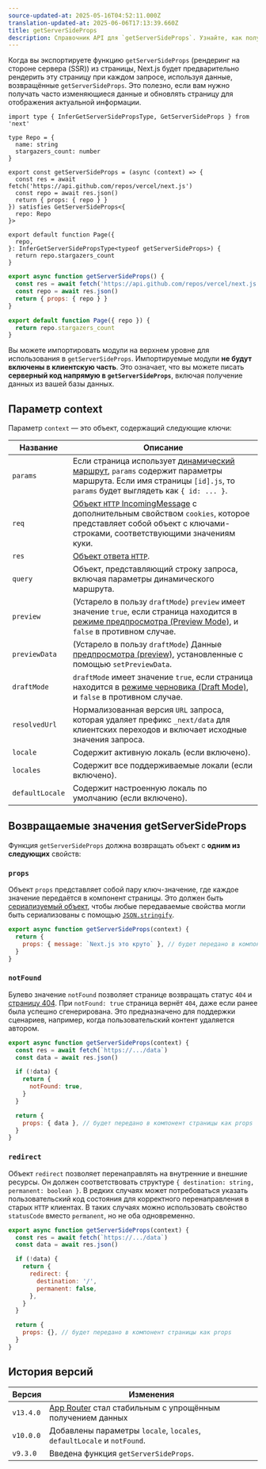 ```yaml
---
source-updated-at: 2025-05-16T04:52:11.000Z
translation-updated-at: 2025-06-06T17:13:39.660Z
title: getServerSideProps
description: Справочник API для `getServerSideProps`. Узнайте, как получать данные при каждом запросе в Next.js.
---
```


Когда вы экспортируете функцию `getServerSideProps` (рендеринг на стороне сервера (SSR)) из страницы, Next.js будет предварительно рендерить эту страницу при каждом запросе, используя данные, возвращённые `getServerSideProps`. Это полезно, если вам нужно получать часто изменяющиеся данные и обновлять страницу для отображения актуальной информации.

```tsx filename="pages/index.tsx" switcher
import type { InferGetServerSidePropsType, GetServerSideProps } from 'next'

type Repo = {
  name: string
  stargazers_count: number
}

export const getServerSideProps = (async (context) => {
  const res = await fetch('https://api.github.com/repos/vercel/next.js')
  const repo = await res.json()
  return { props: { repo } }
}) satisfies GetServerSideProps<{
  repo: Repo
}>

export default function Page({
  repo,
}: InferGetServerSidePropsType<typeof getServerSideProps>) {
  return repo.stargazers_count
}
```

```jsx filename="pages/index.js" switcher
export async function getServerSideProps() {
  const res = await fetch('https://api.github.com/repos/vercel/next.js')
  const repo = await res.json()
  return { props: { repo } }
}

export default function Page({ repo }) {
  return repo.stargazers_count
}
```

Вы можете импортировать модули на верхнем уровне для использования в `getServerSideProps`. Импортируемые модули **не будут включены в клиентскую часть**. Это означает, что вы можете писать **серверный код напрямую в `getServerSideProps`**, включая получение данных из вашей базы данных.

## Параметр context

Параметр `context` — это объект, содержащий следующие ключи:

| Название        | Описание                                                                                                                                                                                                              |
| --------------- | --------------------------------------------------------------------------------------------------------------------------------------------------------------------------------------------------------------------- |
| `params`        | Если страница использует [динамический маршрут](/docs/pages/building-your-application/routing/dynamic-routes), `params` содержит параметры маршрута. Если имя страницы `[id].js`, то `params` будет выглядеть как `{ id: ... }`. |
| `req`           | [Объект `HTTP` IncomingMessage](https://nodejs.org/api/http.html#http_class_http_incomingmessage) с дополнительным свойством `cookies`, которое представляет собой объект с ключами-строками, соответствующими значениям куки. |
| `res`           | [Объект ответа `HTTP`](https://nodejs.org/api/http.html#http_class_http_serverresponse).                                                                                                                              |
| `query`         | Объект, представляющий строку запроса, включая параметры динамического маршрута.                                                                                                                                     |
| `preview`       | (Устарело в пользу `draftMode`) `preview` имеет значение `true`, если страница находится в [режиме предпросмотра (Preview Mode)](/docs/pages/building-your-application/configuring/preview-mode), и `false` в противном случае. |
| `previewData`   | (Устарело в пользу `draftMode`) Данные [предпросмотра (preview)](/docs/pages/building-your-application/configuring/preview-mode), установленные с помощью `setPreviewData`.                                            |
| `draftMode`     | `draftMode` имеет значение `true`, если страница находится в [режиме черновика (Draft Mode)](/docs/pages/building-your-application/configuring/draft-mode), и `false` в противном случае.                             |
| `resolvedUrl`   | Нормализованная версия `URL` запроса, которая удаляет префикс `_next/data` для клиентских переходов и включает исходные значения запроса.                                                                            |
| `locale`        | Содержит активную локаль (если включено).                                                                                                                                                                             |
| `locales`       | Содержит все поддерживаемые локали (если включено).                                                                                                                                                                   |
| `defaultLocale` | Содержит настроенную локаль по умолчанию (если включено).                                                                                                                                                             |

## Возвращаемые значения getServerSideProps

Функция `getServerSideProps` должна возвращать объект с **одним из следующих** свойств:

### `props`

Объект `props` представляет собой пару ключ-значение, где каждое значение передаётся в компонент страницы. Это должен быть [сериализуемый объект](https://developer.mozilla.org/docs/Glossary/Serialization), чтобы любые передаваемые свойства могли быть сериализованы с помощью [`JSON.stringify`](https://developer.mozilla.org/docs/Web/JavaScript/Reference/Global_Objects/JSON/stringify).

```jsx
export async function getServerSideProps(context) {
  return {
    props: { message: `Next.js это круто` }, // будет передано в компонент страницы как props
  }
}
```

### `notFound`

Булево значение `notFound` позволяет странице возвращать статус `404` и [страницу 404](/docs/pages/building-your-application/routing/custom-error#404-page). При `notFound: true` страница вернёт `404`, даже если ранее была успешно сгенерирована. Это предназначено для поддержки сценариев, например, когда пользовательский контент удаляется автором.

```js
export async function getServerSideProps(context) {
  const res = await fetch(`https://.../data`)
  const data = await res.json()

  if (!data) {
    return {
      notFound: true,
    }
  }

  return {
    props: { data }, // будет передано в компонент страницы как props
  }
}
```

### `redirect`

Объект `redirect` позволяет перенаправлять на внутренние и внешние ресурсы. Он должен соответствовать структуре `{ destination: string, permanent: boolean }`. В редких случаях может потребоваться указать пользовательский код состояния для корректного перенаправления в старых `HTTP` клиентах. В таких случаях можно использовать свойство `statusCode` вместо `permanent`, но не оба одновременно.

```js
export async function getServerSideProps(context) {
  const res = await fetch(`https://.../data`)
  const data = await res.json()

  if (!data) {
    return {
      redirect: {
        destination: '/',
        permanent: false,
      },
    }
  }

  return {
    props: {}, // будет передано в компонент страницы как props
  }
}
```

## История версий

| Версия    | Изменения                                                                                                  |
| --------- | ---------------------------------------------------------------------------------------------------------- |
| `v13.4.0` | [App Router](/docs/app/building-your-application/data-fetching) стал стабильным с упрощённым получением данных |
| `v10.0.0` | Добавлены параметры `locale`, `locales`, `defaultLocale` и `notFound`.                                     |
| `v9.3.0`  | Введена функция `getServerSideProps`.                                                                      |